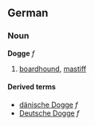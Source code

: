 ==German==
===Noun===
'''Dogge''' ''f''

# [[boardhound]], [[mastiff]]

====Derived terms====
*[[dänische Dogge]] ''f''
*[[Deutsche Dogge]] ''f''